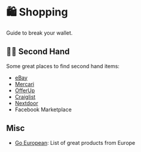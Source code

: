 # 🛍️ Shopping

Guide to break your wallet.

## ✌🏻 Second Hand

Some great places to find second hand items:

- [eBay](https://www.ebay.com/)
- [Mercari](https://www.mercari.com/)
- [OfferUp](https://offerup.com/)
- [Craiglist](https://craigslist.org/)
- [Nextdoor](https://nextdoor.com/)
- Facebook Marketplace

## Misc

- [Go European](https://www.goeuropean.org/): List of great products from Europe
